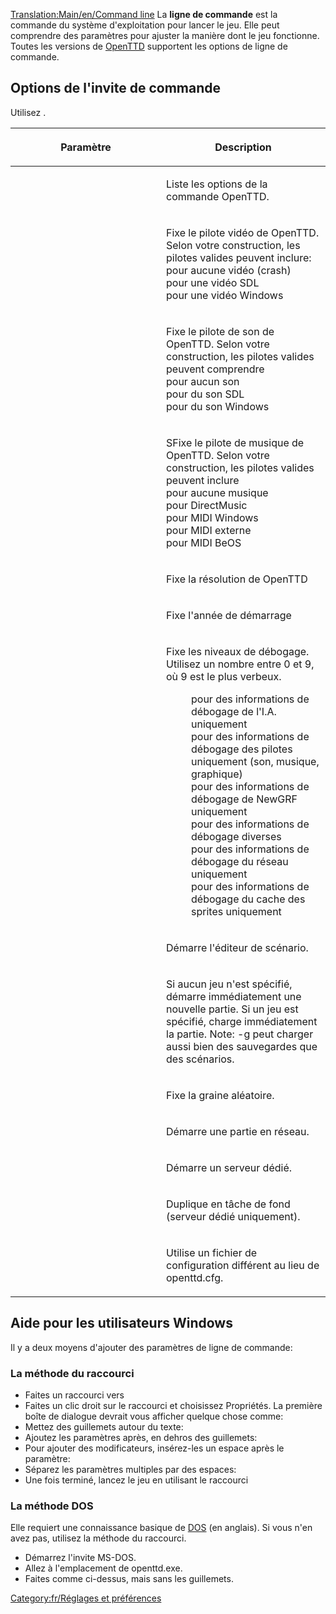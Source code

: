 [[Translation:Main/en/Command line]]
La '''ligne de commande''' est la commande du système d'exploitation pour lancer le jeu. Elle peut comprendre des paramètres pour ajuster la manière dont le jeu fonctionne. Toutes les versions de [[Main/fr/OpenTTD|OpenTTD]] supportent les options de ligne de commande.

== Options de l'invite de commande ==
Utilisez {{en/C|openttd [paramètre(s)]|}}.

{| border=1 width=100%
!width="225"|Paramètre
!Description
|-
|{{en/C|-h|}}|| Liste les options de la commande OpenTTD.
|-
|{{en/C|-v <pilote>|}}|| Fixe le pilote vidéo de OpenTTD. Selon votre construction, les pilotes valides peuvent inclure:<br />
{{en/C|null|}} pour aucune vidéo (crash)<br />
{{en/C|sdl|}} pour une vidéo SDL<br />
{{en/C|win32|}} pour une vidéo Windows
|-
|{{en/C|-s <pilote>|}}|| Fixe le pilote de son de OpenTTD. Selon votre construction, les pilotes valides peuvent comprendre<br />
{{en/C|null|}} pour aucun son<br />
{{en/C|sdl|}} pour du son SDL<br />
{{en/C|win32|}} pour du son Windows
|-
|{{en/C|-m <pilote>|}}|| SFixe le pilote de musique de OpenTTD. Selon votre construction, les pilotes valides peuvent inclure<br />
{{en/C|null|}} pour aucune musique<br />
{{en/C|dmusic|}} pour DirectMusic<br />
{{en/C|win32|}} pour MIDI Windows<br />
{{en/C|extmidi|}} pour MIDI externe<br />
{{en/C|bemidi|}} pour MIDI BeOS
|-
|{{en/C|-r <xres>x<yres>|}}|| Fixe la résolution de OpenTTD
|-
|{{en/C|-t <année>|}}|| Fixe l'année de démarrage
|-
|{{en/C|-d <niveau>|}}  
:{{en/C|1=-d ai=<niveau>|2=}}
:{{en/C|1=-d driver=<niveau>|2=}}
:{{en/C|1=-d grf=<niveau>|2=}}
:{{en/C|1=-d misc=<niveau>|2=}}
:{{en/C|1=-d net=<niveau>|2=}}
:{{en/C|1=-d spritecache=<niveau>|2=}}
|Fixe les niveaux de débogage. Utilisez un nombre entre 0 et 9, où 9 est le plus verbeux.
:pour des informations de débogage de l'I.A. uniquement
:pour des informations de débogage des pilotes uniquement (son, musique, graphique)
:pour des informations de débogage de NewGRF uniquement
:pour des informations de débogage diverses
:pour des informations de débogage du réseau uniquement
:pour des informations de débogage du cache des sprites uniquement
|-
|{{en/C|-e|}}|| Démarre l'éditeur de scénario.
|-
|{{en/C|-g [jeu]|}}|| Si aucun jeu n'est spécifié, démarre immédiatement une nouvelle partie. Si un jeu est spécifié, charge immédiatement la partie. Note: -g peut charger aussi bien des sauvegardes que des scénarios.
|-
|{{en/C|-G <graine>|}}|| Fixe la graine aléatoire.
|-
|{{en/C|-n [ip:port#joueur]|}}|| Démarre une partie en réseau.
|-
|{{en/C|-D|}}|| Démarre un serveur dédié.
|-
|{{en/C|-f|}}|| Duplique en tâche de fond (serveur dédié uniquement).
|-
|{{en/C|-c <fichier>|}}|| Utilise un fichier de configuration différent au lieu de openttd.cfg.
|}

==Aide pour les utilisateurs Windows==
Il y a deux moyens d'ajouter des paramètres de ligne de commande:

===La méthode du raccourci===
*Faites un raccourci vers {{en/C|openttd.exe|}}
*Faites un clic droit sur le raccourci et choisissez Propriétés. La première boîte de dialogue devrait vous afficher quelque chose comme: {{en/C|C:\Jeux\openttd.exe|}}
*Mettez des guillemets autour du texte: {{en/C|"C:\Jeux\openttd.exe"|}}
*Ajoutez les paramètres après, en dehros des guillemets: {{en/C|"C:\Jeux\openttd.exe" -m|}}
*Pour ajouter des modificateurs, insérez-les un espace après le paramètre: {{en/C|"C:\Jeux\openttd.exe" -n 127.12.13.1|}}
*Séparez les paramètres multiples par des espaces: {{en/C|"C:\Jeux\Openttd.exe" -m -s null|}}
*Une fois terminé, lancez le jeu en utilisant le raccourci

===La méthode DOS===
Elle requiert une connaissance basique de [http://www.wikipedia.org/wiki/List_of_DOS_commands DOS] (en anglais). Si vous n'en avez pas, utilisez la méthode du raccourci.
*Démarrez l'invite MS-DOS.
*Allez à l'emplacement de openttd.exe.
*Faites comme ci-dessus, mais sans les guillemets.

[[Category:fr/Réglages et préférences]]